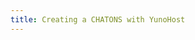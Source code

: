 ```yaml
---
title: Creating a CHATONS with YunoHost
---
```



<DocumentedHardRedirect
    url="https://wiki.chatons.org/doku.php/heberger/administration_systeme/yunohost"
    description="the CHATONS documentation"/>
